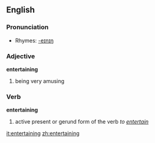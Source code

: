 ==English==

===Pronunciation===
*Rhymes: [[Rhymes:English:-eɪnɪŋ|-eɪnɪŋ]]

===Adjective===
'''entertaining'''

# being very amusing

===Verb===
'''entertaining'''

# active present or gerund form of the verb ''to [[entertain]]''

[[it:entertaining]]
[[zh:entertaining]]